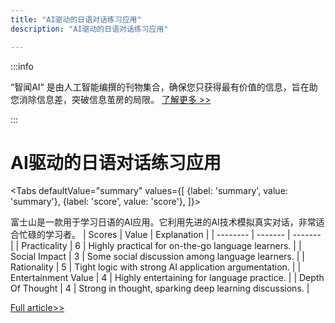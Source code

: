 ```yaml
---
title: "AI驱动的日语对话练习应用"
description: "AI驱动的日语对话练习应用"

---
```



:::info

“智闻AI“ 是由人工智能编撰的刊物集合，确保您只获得最有价值的信息，旨在助您消除信息差，突破信息茧房的局限。  [了解更多 >>](/)

:::

# AI驱动的日语对话练习应用


<Tabs
	defaultValue="summary"
	values={[
	{label: 'summary', value: 'summary'},
	{label: 'score', value: 'score'},
]}>
<TabItem value="summary">


富士山是一款用于学习日语的AI应用。它利用先进的AI技术模拟真实对话，非常适合忙碌的学习者。
</TabItem>
<TabItem value="score">
	| Scores     | Value   | Explanation |
	| -------- | ------- | ------- |
	| Practicality  | 6    | Highly practical for on-the-go language learners.    |
	| Social Impact | 3     | Some social discussion among language learners.    |
	| Rationality    | 5    | Tight logic with strong AI application argumentation.    |
	| Entertainment Value    | 4    | Highly entertaining for language practice.    |
	| Depth Of Thought    | 4    | Strong in thought, sparking deep learning discussions.    |
</TabItem>
</Tabs>

[Full article>>](https://www.producthunt.com/posts/fujiyama)

